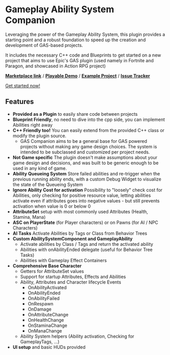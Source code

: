 # Gameplay Ability System Companion

Leveraging the power of the Gameplay Ability System, this plugin provides a starting point and a robust foundation to speed up the creation and development of GAS-based projects.

It includes the necessary C++ code and Blueprints to get started on a new project that aims to use Epic's GAS plugin (used namely in Fortnite and Paragon, and showcased in Action RPG project)

[**Marketplace link**](https://www.unrealengine.com/marketplace/en-US/product/gas-companion) / [**Playable Demo**](https://drive.google.com/file/d/18hlutBlXDPSYQHHSWwA6c40hMG4NJqOS/view) / [**Example Project**](https://drive.google.com/file/d/1O1WagrAwzmBZOza5_3RK-75l3pC071Vl/view) / [**Issue Tracker**](https://github.com/mklabs/GASCompanion/issues)

[Get started now!](/install)

## Features

- **Provided as a Plugin** to easily share code between projects
- **Blueprint Friendly**, no need to dive into the cpp side, you can implement Abilities right away
- **C++ Friendly too!** You can easily extend from the provided C++ class or modify the plugin source.
    - GAS Companion aims to be a general base for GAS powered projects without making any game design choices. The system is intended to be subclassed and customized per project needs.
- **Not Game specific** The plugin doesn't make assumptions about your game design and decisions, and was built to be generic enough to be used in any kind of game.
- **Ability Queueing System** Store failed abilities and re-trigger when the previous running ability ends, with a custom Debug Widget to visualize the state of the Queueing System
- **Ignore Ability Cost for activation** Possibility to "loosely" check cost for Abilities, only checking for positive resource value, letting abilities activate even if attributes goes into negative values - but still prevents activation when value is 0 or below 0
- **AttributeSet** setup with most commonly used Attributes (Health, Stamina, Mana)
- **ASC on PlayerState** (for Player characters) or on Pawns (for AI / NPC Characters)
- **AI Tasks** Activate Abilities by Tags or Class from Behavior Trees
- **Custom AbilitySystemComponent and GameplayAbility**
    - Activate abilities by Class / Tags and return the activated ability
    - Abilities with onAbilityEnded delegate (useful for Behavior Tree Tasks)
    - Abilities with Gameplay Effect Containers
- **Comprehensive Base Character**
    - Getters for AttributeSet values
    - Support for startup Attributes, Effects and Abilities
    - Ability, Attributes and Character lifecycle Events
        - OnAbilityActivated
        - OnAbilityEnded
        - OnAbilityFailed
        - OnRespawn
        - OnDamage
        - OnAttributeChange
        - OnHealthChange
        - OnStaminaChange
        - OnManaChange
    - Ability System helpers (Ability activation, Checking for GameplayTags, ...)
- **UI setup** and basic HUDs provided